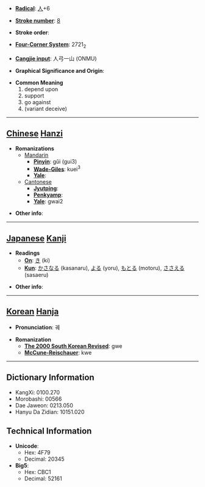 * '''[[Wiktionary:Chinese radical index| Radical]]''': [[Wiktionary:Chinese radical index 人|人]]+6

* '''[[Wiktionary:Chinese total strokes index|Stroke number]]''': [[Wiktionary:Chinese total strokes index 8|8]]

* '''Stroke order''': 

* '''[[Wiktionary:Chinese four corner index|Four-Corner System]]''': 2721<sub>2</sub>

* '''[[Wiktionary:Chinese Cangjie index|Cangjie input]]''': 人弓一山 (ONMU)

* '''Graphical Significance and Origin''': 

* '''Common Meaning'''
*#depend upon
*# support
*# go against
*# (variant deceive)


----

== [[Chinese]] [[Hanzi]] ==

* '''Romanizations'''
** [[Mandarin]]
*** '''[[Pinyin]]''': gǔi (gui3)
*** '''[[Wade-Giles]]''': kuei<sup>3</sup>
*** '''[[Yale]]''': 
**[[Cantonese]]
***'''[[Jyutping]]''':
***'''[[Penkyamp]]''': 
***'''[[Yale]]''': gwai2

* '''Other info''': 

----

== [[Japanese]] [[Kanji]] ==

* '''Readings'''
** '''[[On]]''': [[き]] (ki)
** '''[[Kun]]''': [[かさなる]] (kasanaru), [[よる]] (yoru), [[もとる]] (motoru), [[ささえる]] (sasaeru)

* '''Other info''':  

----

== [[Korean]] [[Hanja]] ==

* '''Pronunciation''': 궤

* '''Romanization'''
** '''[[The 2000 South Korean Revised Romanization|The 2000 South Korean Revised]]''': gwe
** '''[[McCune-Reischauer]]''': kwe

----

== Dictionary Information ==

* KangXi: 0100.270
* Morobashi: 00566
* Dae Jaweon: 0213.050
* Hanyu Da Zidian: 10151.020

== Technical Information ==

* '''Unicode''':
** Hex: 4F79
** Decimal: 20345
* '''Big5''':
** Hex: CBC1
** Decimal: 52161